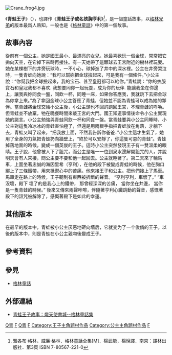 [[Image:Crane_frog4.jpg|right]]
{{otheruses|青蛙王子 (消歧义)}}

《'''青蛙王子'''》（{{lang-de|''Der Froschkönig oder der eiserne Heinrich''}}），也譯作《'''青蛙王子或名铁胸亨利'''》<ref>雅各布·格林，威廉·格林．格林童話全集[M]．楊武能，楊悅譯．南京：譯林出版社．第3頁 ISBN 7-80567-221-0</ref>，是一個童話故事，以[[格林兄弟|格林兄弟]]的版本最爲人熟知，一般也是《[[格林童話|格林童話]]》中的第一個故事。

== 故事內容 ==

從前有一個公主，她是國王最小、最漂亮的女兒。她最喜歡玩一個金球，常常把它拋向天空，在它掉下來時再接住。有一天她帶了這顆球去王宮附近的樹林裡玩耍。她在某棵樹下的井旁玩球時，一不小心，球掉進了井中的深水裡。公主在井旁哭泣時，一隻青蛙向她說：“我可以幫妳把金球撿起來，可是我有一個條件。”小公主說：“你幫我把金球撿起來，我的宝石、甚至皇冠都可以給你。”青蛙說：“你的衣服寶石和皇冠我都不喜欢. 我想要同你一起玩耍，成为你的玩伴. 能讓我坐在你邊上，讓我與妳同食一盤，同飲一杯，同睡一床，如果你答應我，我就跳下去把金球為你拿上來。”為了拿回金球小公主答應了青蛙，但她並不認為青蛙可以成為她的夥伴。當青蛙將金球交給小公主後，小公主頭也不回的跑回王宮，不理青蛙的呼喚。但青蛙並不放棄，牠在晚餐時間來敲王宮的大門。國王知道事情後命令小公主實現她的諾言。小公主勉強與青蛙同飲一杯和同食一盤。當青蛙要與小公主同睡時，小公主對這隻冷冰冰的青蛙害怕極了，但還是用兩根手指把青蛙放在角落，才躺下去，青蛙又叫了起來，“把我放上面，不然我告訴你爸爸．”小公主這才生氣了，她用了全身的力氣把青蛙扔向牆壁上，“終於可以安靜了，你這隻可惡的青蛙”。青蛙掉落地面的時候，變成一個英俊的王子。這時小公主突然發現王子有一雙溫柔的眼睛。王子說，他曾被人下了詛咒，而公主是唯一一位到泉水邊解開詛咒的人，并說明天會有人來接，問公主要不要和他一起回去。公主就睡著了。第二天來了輛馬車，上面坐著忠誠的海因里希（亨利），在他的殿下被變成青蛙的時候，他在胸口綁上了三條鐵帶，用來抵禦心中的苦痛。他來接王子和公主。把他們接上了馬車。馬車走在路上的時候，王子聽到有東西被折斷的聲音。
“亨利亨利，車壞了。”
“車沒壞，殿下
壞了的是我心上的鐵帶，
那曾經深深的苦痛，
當你坐在井邊，
當你是一隻青蛙的時候。”
後來又傳來兩聲咔嚓，伴隨著亨利心臟跳動的聲音，感慨著殿下的詛咒被解除了，感慨著殿下是如此的幸運。

== 其他版本 ==
在最早的版本中，青蛙被小公主厌恶地砸向墙后，它就变为了一个俊俏的王子。以後的版本中，則是青蛙在小公主親吻後變成王子。

== 參考資料 ==
{{Reflist}} 

== 參見 ==
* [[格林童話|格林童話]]

== 外部連結 ==
{{commonscat|Frog Prince}}
{{wikisource|en:The Frog King, or Iron Henry|青蛙王子}}
* [http://www.angelibrary.com/children/gt/001.htm 青蛙王子故事：熾天使書城--格林童話集]

{{格林兄弟}}

{{Authority control}}
[[Category:格林童話|Q青]]
[[Category:虚构青蛙与蟾蜍|F]]
[[Category:虛構王子|Q青]]
[[Category:无尾目主角故事|F]]
[[Category:王子主角題材作品|Category:王子主角題材作品]]
[[Category:公主主角題材作品|Category:公主主角題材作品]]
[[Category:變身|F]]